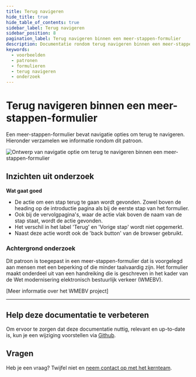 ```yaml
---
title: Terug navigeren
hide_title: true
hide_table_of_contents: true
sidebar_label: Terug navigeren
sidebar_position: 8
pagination_label: Terug navigeren binnen een meer-stappen-formulier
description: Documentatie rondom terug navigeren binnen een meer-stappen-formulier
keywords:
  - voorbeelden
  - patronen
  - formulieren
  - terug navigeren
  - onderzoek
---
```



# Terug navigeren binnen een meer-stappen-formulier

Een meer-stappen-formulier bevat navigatie opties om terug te navigeren. Hieronder verzamelen we informatie rondom dit patroon.

![Ontwerp van navigatie optie om terug te navigeren binnen een meer-stappen-formulier](https://raw.githubusercontent.com/nl-design-system/documentatie/assets/voorbeeld_formulier_terug.png)

## Inzichten uit onderzoek

**Wat gaat goed**
* De actie om een stap terug te gaan wordt gevonden. Zowel boven de heading op de introductie pagina als bij de eerste stap van het formulier.
* Ook bij de vervolgpagina's, waar de actie vlak boven de naam van de stap staat, wordt de actie gevonden.
* Het verschil in het label 'Terug' en 'Vorige stap' wordt niet opgemerkt.
* Naast deze actie wordt ook de 'back button' van de browser gebruikt.

<VideoPlayer videoId="ScbpXsbs6lk" />

### Achtergrond onderzoek
Dit patroon is toegepast in een meer-stappen-formulier dat is voorgelegd aan mensen met een beperking of die minder taalvaardig zijn. Het formulier maakt onderdeel uit van een handreiking die is geschreven in het kader van de Wet modernisering elektronisch bestuurlijk verkeer (WMEBV). 

[Meer informatie over het WMEBV project]

---

## Help deze documentatie te verbeteren

Om ervoor te zorgen dat deze documentatie nuttig, relevant en up-to-date is, kun je een wijziging voorstellen via [Github](https://github.com/nl-design-system/documentatie).

## Vragen

Heb je een vraag? Twijfel niet en [neem contact op met het kernteam](../../project/kernteam.mdx).
